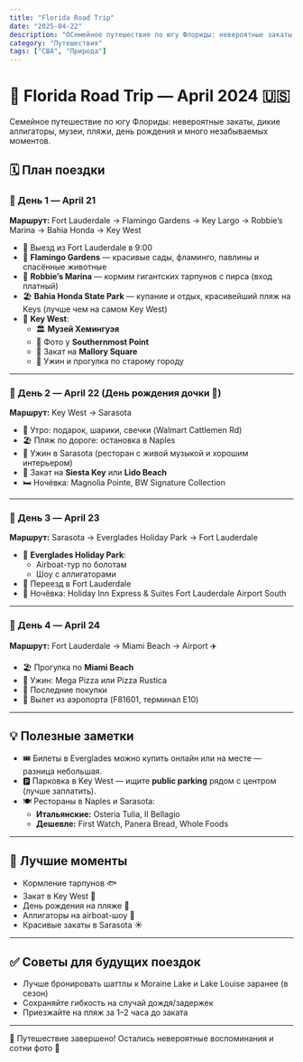 ```yaml
---
title: "Florida Road Trip"
date: "2025-04-22"
description: "ОСемейное путешествие по югу Флориды: невероятные закаты, дикие аллигаторы, музеи, пляжи, день рождения и много незабываемых моментов."
category: "Путешествия"
tags: ["США", "Природа"]
---
```


# 🌴 Florida Road Trip — April 2024 🇺🇸

Семейное путешествие по югу Флориды: невероятные закаты, дикие аллигаторы, музеи, пляжи, день рождения и много незабываемых моментов.

## 🗓 План поездки

### 📍 День 1 — April 21

**Маршрут:** Fort Lauderdale → Flamingo Gardens → Key Largo → Robbie’s Marina → Bahia Honda → Key West

- 🚗 Выезд из Fort Lauderdale в 9:00
- 🌿 **Flamingo Gardens** — красивые сады, фламинго, павлины и спасённые животные
- 🐠 **Robbie’s Marina** — кормим гигантских тарпунов с пирса (вход платный)
- 🏖 **Bahia Honda State Park** — купание и отдых, красивейший пляж на Keys (лучше чем на самом Key West)
- 🌅 **Key West**:
  - 🏛 **Музей Хемингуэя**
  - 📸 Фото у **Southernmost Point**
  - 🌇 Закат на **Mallory Square**
  - 🍕 Ужин и прогулка по старому городу

---

### 📍 День 2 — April 22 (День рождения дочки 🎉)

**Маршрут:** Key West → Sarasota

- 🎈 Утро: подарок, шарики, свечки (Walmart Cattlemen Rd)
- 🏖 Пляж по дороге: остановка в Naples
- 🍝 Ужин в Sarasota (ресторан с живой музыкой и хорошим интерьером)
- 🌅 Закат на **Siesta Key** или **Lido Beach**
- 🛏 Ночёвка: Magnolia Pointe, BW Signature Collection

---

### 📍 День 3 — April 23

**Маршрут:** Sarasota → Everglades Holiday Park → Fort Lauderdale

- 🌿 **Everglades Holiday Park**:
  - Airboat-тур по болотам
  - Шоу с аллигаторами
- 🚗 Переезд в Fort Lauderdale
- 🏨 Ночёвка: Holiday Inn Express & Suites Fort Lauderdale Airport South

---

### 📍 День 4 — April 24

**Маршрут:** Fort Lauderdale → Miami Beach → Airport ✈️

- 🏖 Прогулка по **Miami Beach**
- 🍕 Ужин: Mega Pizza или Pizza Rustica
- 🎁 Последние покупки
- 🧳 Вылет из аэропорта (F81601, терминал E10)

---

## 💡 Полезные заметки

- 🎟 Билеты в Everglades можно купить онлайн или на месте — разница небольшая.
- 🅿️ Парковка в Key West — ищите **public parking** рядом с центром (лучше заплатить).
- 🍽 Рестораны в Naples и Sarasota:
  - **Итальянские:** Osteria Tulia, Il Bellagio
  - **Дешевле:** First Watch, Panera Bread, Whole Foods

---

## 📸 Лучшие моменты

- Кормление тарпунов 🐟
- Закат в Key West 🌇
- День рождения на пляже 🎂
- Аллигаторы на airboat-шоу 🐊
- Красивые закаты в Sarasota ☀️

---

## ✅ Советы для будущих поездок

- Лучше бронировать шаттлы к Moraine Lake и Lake Louise заранее (в сезон)
- Сохраняйте гибкость на случай дождя/задержек
- Приезжайте на пляж за 1–2 часа до заката

---

📍 Путешествие завершено! Остались невероятные воспоминания и сотни фото 🧡
